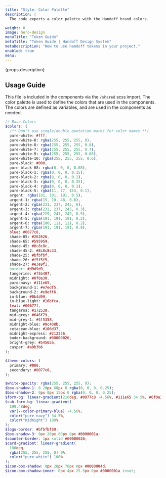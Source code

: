 ```yaml
---
title: "Style: Color Palette"
description: |
  The code exports a color palette with the Handoff brand colors.

weight: 0
image: hero-design
menuTitle: "Token Guide"
metaTitle: "Token Guide | Handoff Design System"
metaDescription: "How to use handoff tokens in your project."
enabled: true
menu:
---
```



<Hero title={props.title} image={false}>
  <p>{props.description}</p>
</Hero>

## Usage Guide

This file is included in the components via the `/shared` scss import. The color
palette is used to define the colors that are used in the components. The
colors are defined as variables, and are used in the components as needed.

```scss title="Handoff Color Palette: /shared/color-palette.scss"
// Base Colors
$colors: (
  /** Don't use single/double quotation marks for color names **/
  pure-white: #fff,
  pure-white-0: rgba(255, 255, 255, 0),
  pure-white-8: rgba(255, 255, 255, 0.8),
  pure-white-7: rgba(255, 255, 255, 0.7),
  pure-white-9: rgba(255, 255, 255, 0.65),
  pure-white-10: rgba(255, 255, 255, 0.6),
  pure-black: #000,
  pure-black-08: rgba(0, 0, 0, 0.08),
  pure-black-1: rgba(0, 0, 0, 0.15),
  pure-black-2: rgba(0, 0, 0, 0.2),
  pure-black-3: rgba(0, 0, 0, 0.35),
  pure-black-4: rgba(0, 0, 0, 0.1),
  pure-black-5: rgba(11, 77, 153, 0.1),
  argent: rgba(191, 191, 191, 0.5),
  argent-1: rgba(15, 10, 48, 0.8),
  argent-2: rgba(231, 237, 245, 0),
  argent-3: rgba(231, 237, 245, 0.3),
  argent-4: rgba(229, 241, 249, 0.5),
  argent-5: rgba(191, 191, 191, 0.2),
  argent-6: rgba(100, 111, 121, 0.2),
  argent-7: rgba(191, 191, 191, 0.8),
  blue: #0077c8,
  shade-85: #262626,
  shade-65: #595959,
  shade-45: #8c8c8c,
  shade-45-2: #8c8c8c33,
  shade-25: #bfbfbf,
  shade-26: #f5f5f5,
  shade-27: #e3e9f1,
  border: #d9d9d9,
  tangerine: #f5b407,
  midnight: #0f0a30,
  pure-navy: #111e65,
  background-1: #e7edf5,
  background-2: #e9eff6,
  in-blue: #0b4d99,
  in-blue-light: #16bfca,
  teal: #00677f,
  tangaroa: #172538,
  mid-grey: #646f79,
  mid-grey-1: #4f5358,
  midnight-blue: #0c408b,
  cetacean-blue: #100d37,
  midnight-express: #212336,
  boder-background: #00000026,
  bright-grey: #54565a,
  casper: #a9b3b6
);

$theme-colors: (
  primary: #000,
  secondary: #0077c8,
);

$white-opacity: rgba(255, 255, 255, 0);
$box-shadow-1: 0 20px 60px 0 rgba(0, 0, 0, 0.25);
$box-shadow-2: 0px 0px 15px 0 rgba(0, 0, 0, 0.25);
$form-bg: linear-gradient(216deg, #0077c8 -4.56%, #111e65 34.5%, #0f0a30 100%);
$sub-form-bg: linear-gradient(
  190.48deg,
  var(--color-primary-blue) -4.56%,
  color("pure-navy") 34.5%,
  color("midnight") 100%
);
$logo-border: #bfbfbf80;
$box-shadow-3: 0px 20px 60px 0px #0000001a;
$counter-border: 1px solid #00000026;
$card-gradiont: linear-gradient(
  180deg,
  rgba(255, 255, 255, 0) 0%,
  color("pure-white") 100%
);
$icon-box-shadow: 0px 28px 78px 0px #0000004d;
$icon-box-shadow-inner: 0px 4px 25.5px 0px #0000001a inset;
```
